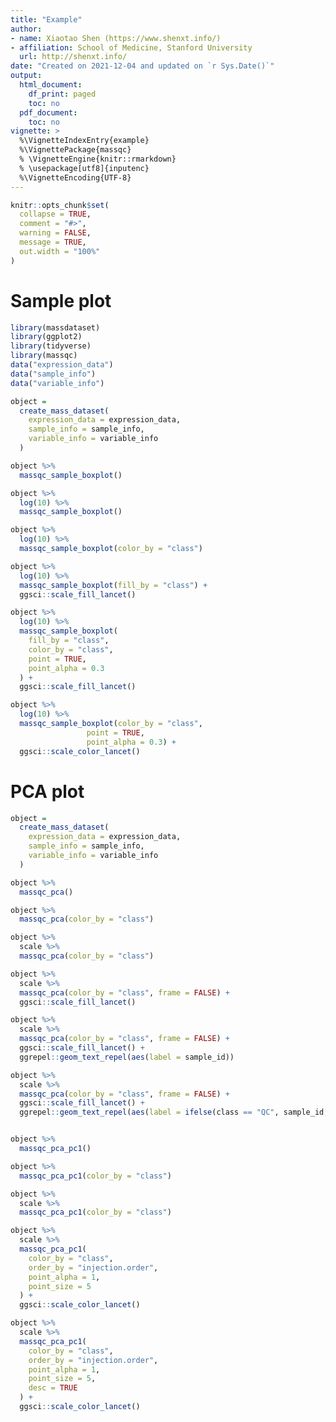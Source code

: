```yaml
---
title: "Example"
author:
- name: Xiaotao Shen (https://www.shenxt.info/)
- affiliation: School of Medicine, Stanford University
  url: http://shenxt.info/
date: "Created on 2021-12-04 and updated on `r Sys.Date()`"
output:
  html_document:
    df_print: paged
    toc: no
  pdf_document:
    toc: no
vignette: >
  %\VignetteIndexEntry{example}
  %\VignettePackage{massqc}
  % \VignetteEngine{knitr::rmarkdown}
  % \usepackage[utf8]{inputenc}
  %\VignetteEncoding{UTF-8}
---
```


```r
knitr::opts_chunk$set(
  collapse = TRUE,
  comment = "#>",
  warning = FALSE,
  message = TRUE,
  out.width = "100%"
)
```


# **Sample plot**

```r
library(massdataset)
library(ggplot2)
library(tidyverse)
library(massqc)
data("expression_data")
data("sample_info")
data("variable_info")

object =
  create_mass_dataset(
    expression_data = expression_data,
    sample_info = sample_info,
    variable_info = variable_info
  )

object %>%
  massqc_sample_boxplot()

object %>%
  log(10) %>%
  massqc_sample_boxplot()

object %>%
  log(10) %>%
  massqc_sample_boxplot(color_by = "class")

object %>%
  log(10) %>%
  massqc_sample_boxplot(fill_by = "class") +
  ggsci::scale_fill_lancet()

object %>%
  log(10) %>%
  massqc_sample_boxplot(
    fill_by = "class",
    color_by = "class",
    point = TRUE,
    point_alpha = 0.3
  ) +
  ggsci::scale_fill_lancet()

object %>%
  log(10) %>%
  massqc_sample_boxplot(color_by = "class",
                 point = TRUE,
                 point_alpha = 0.3) +
  ggsci::scale_color_lancet()
```

# **PCA plot**

```r

object =
  create_mass_dataset(
    expression_data = expression_data,
    sample_info = sample_info,
    variable_info = variable_info
  )

object %>%
  massqc_pca()

object %>%
  massqc_pca(color_by = "class")

object %>%
  scale %>%
  massqc_pca(color_by = "class")

object %>%
  scale %>%
  massqc_pca(color_by = "class", frame = FALSE) +
  ggsci::scale_fill_lancet()

object %>%
  scale %>%
  massqc_pca(color_by = "class", frame = FALSE) +
  ggsci::scale_fill_lancet() +
  ggrepel::geom_text_repel(aes(label = sample_id))

object %>%
  scale %>%
  massqc_pca(color_by = "class", frame = FALSE) +
  ggsci::scale_fill_lancet() +
  ggrepel::geom_text_repel(aes(label = ifelse(class == "QC", sample_id, NA)))


object %>%
  massqc_pca_pc1()

object %>%
  massqc_pca_pc1(color_by = "class")

object %>%
  scale %>%
  massqc_pca_pc1(color_by = "class")

object %>%
  scale %>%
  massqc_pca_pc1(
    color_by = "class",
    order_by = "injection.order",
    point_alpha = 1,
    point_size = 5
  ) +
  ggsci::scale_color_lancet()

object %>%
  scale %>%
  massqc_pca_pc1(
    color_by = "class",
    order_by = "injection.order",
    point_alpha = 1,
    point_size = 5, 
    desc = TRUE
  ) +
  ggsci::scale_color_lancet()

```
